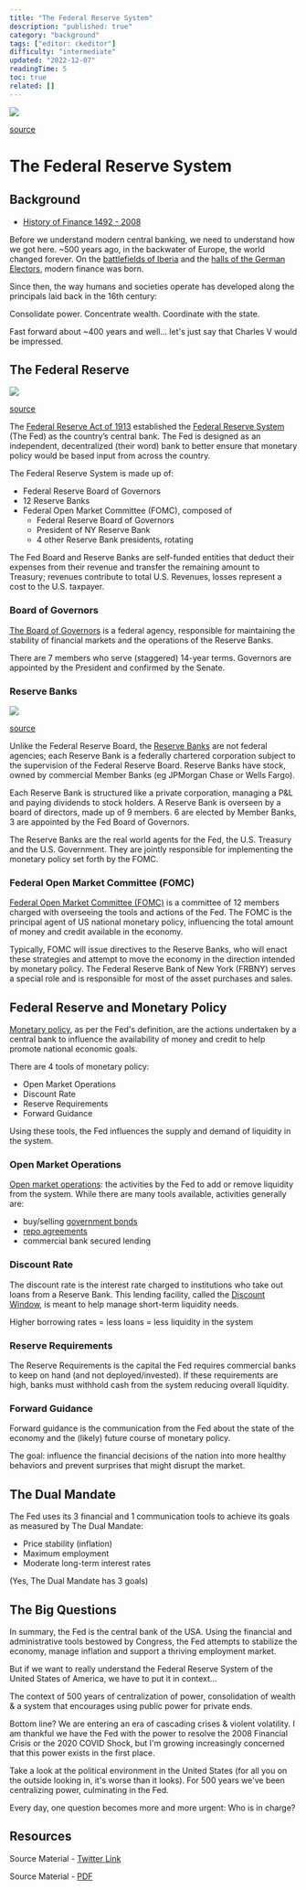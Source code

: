 ```yaml
---
title: "The Federal Reserve System"
description: "published: true"
category: "background"
tags: ["editor: ckeditor"]
difficulty: "intermediate"
updated: "2022-12-07"
readingTime: 5
toc: true
related: []
---
```


![](/images/federal-reserve-banner.webp)

[source](https://fortune.com/2016/06/01/fed-records-show-dozens-of-cybersecurity-breaches/)

# The Federal Reserve System

## Background

*   [History of Finance 1492 - 2008](/background/history-finance)

Before we understand modern central banking, we need to understand how we got here. ~500 years ago, in the backwater of Europe, the world changed forever. On the [battlefields of Iberia](https://en.wikipedia.org/wiki/Reconquista) and the [halls of the German Electors](https://en.wikipedia.org/wiki/1519_imperial_election), modern finance was born.

Since then, the way humans and societies operate has developed along the principals laid back in the 16th century: 

Consolidate power. Concentrate wealth. Coordinate with the state. 

Fast forward about ~400 years and well... let's just say that Charles V would be impressed.

## The Federal Reserve

![](/images/federal-reserve-fed-system.jpg)

[source](https://www.federalreserve.gov/aboutthefed/structure-federal-reserve-system.htm)

The [Federal Reserve Act of 1913](https://en.wikipedia.org/wiki/Federal_Reserve_Act) established the [Federal Reserve System](https://en.wikipedia.org/wiki/Federal_Reserve) (The Fed) as the country’s central bank. The Fed is designed as an independent, decentralized (their word) bank to better ensure that monetary policy would be based input from across the country.

The Federal Reserve System is made up of: 

*   Federal Reserve Board of Governors
*   12 Reserve Banks
*   Federal Open Market Committee (FOMC), composed of
    *   Federal Reserve Board of Governors
    *   President of NY Reserve Bank
    *   4 other Reserve Bank presidents, rotating

The Fed Board and Reserve Banks are self-funded entities that deduct their expenses from their revenue and transfer the remaining amount to Treasury; revenues contribute to total U.S. Revenues, losses represent a cost to the U.S. taxpayer.

### Board of Governors

[The Board of Governors](https://en.wikipedia.org/wiki/Federal_Reserve_Board_of_Governors) is a federal agency, responsible for maintaining the stability of financial markets and the operations of the Reserve Banks. 

There are 7 members who serve (staggered) 14-year terms. Governors are appointed by the President and confirmed by the Senate.

### Reserve Banks

![](/images/federal-reserve-bank-map.png)

[source](https://courses.lumenlearning.com/suny-osintrobus/chapter/the-federal-reserve-system/)

Unlike the Federal Reserve Board, the [Reserve Banks](https://en.wikipedia.org/wiki/Federal_Reserve_Bank) are not federal agencies; each Reserve Bank is a federally chartered corporation subject to the supervision of the Federal Reserve Board. Reserve Banks have stock, owned by commercial Member Banks (eg JPMorgan Chase or Wells Fargo).

Each Reserve Bank is structured like a private corporation, managing a P&L and paying dividends to stock holders. A Reserve Bank is overseen by a board of directors, made up of 9 members. 6 are elected by Member Banks, 3 are appointed by the Fed Board of Governors.

The Reserve Banks are the real world agents for the Fed, the U.S. Treasury and the U.S. Government. They are jointly responsible for implementing the monetary policy set forth by the FOMC.

### Federal Open Market Committee (FOMC)

[Federal Open Market Committee (FOMC)](https://en.wikipedia.org/wiki/Federal_Open_Market_Committee) is a committee of 12 members charged with overseeing the tools and actions of the Fed. The FOMC is the principal agent of US national monetary policy, influencing the total amount of money and credit available in the economy.

Typically, FOMC will issue directives to the Reserve Banks, who will enact these strategies and attempt to move the economy in the direction intended by monetary policy. The Federal Reserve Bank of New York (FRBNY) serves a special role and is responsible for most of the asset purchases and sales.

## Federal Reserve and Monetary Policy

[Monetary policy](https://en.wikipedia.org/wiki/Monetary_policy), as per the Fed's definition, are the actions undertaken by a central bank to influence the availability of money and credit to help promote national economic goals.

There are 4 tools of monetary policy: 

*   Open Market Operations
*   Discount Rate
*   Reserve Requirements
*   Forward Guidance

Using these tools, the Fed influences the supply and demand of liquidity in the system.

### Open Market Operations

[Open market operations](https://en.wikipedia.org/wiki/Open_market_operation): the activities by the Fed to add or remove liquidity from the system. While there are many tools available, activities generally are: 

*   buy/selling [government bonds](https://en.wikipedia.org/wiki/Government_bond)
*   [repo agreements](https://en.wikipedia.org/wiki/Repurchase_agreement)
*   commercial bank secured lending

### Discount Rate

The discount rate is the interest rate charged to institutions who take out loans from a Reserve Bank. This lending facility, called the [Discount Window](https://en.wikipedia.org/wiki/Discount_window), is meant to help manage short-term liquidity needs.

Higher borrowing rates = less loans = less liquidity in the system

### Reserve Requirements

The Reserve Requirements is the capital the Fed requires commercial banks to keep on hand (and not deployed/invested). If these requirements are high, banks must withhold cash from the system reducing overall liquidity.

### Forward Guidance

Forward guidance is the communication from the Fed about the state of the economy and the (likely) future course of monetary policy. 

The goal: influence the financial decisions of the nation into more healthy behaviors and prevent surprises that might disrupt the market.

## The Dual Mandate

The Fed uses its 3 financial and 1 communication tools to achieve its goals as measured by The Dual Mandate: 

*   Price stability (inflation)
*   Maximum employment
*   Moderate long-term interest rates

(Yes, The Dual Mandate has 3 goals)

## The Big Questions

In summary, the Fed is the central bank of the USA. Using the financial and administrative tools bestowed by Congress, the Fed attempts to stabilize the economy, manage inflation and support a thriving employment market.

But if we want to really understand the Federal Reserve System of the United States of America, we have to put it in context... 

The context of 500 years of centralization of power, consolidation of wealth & a system that encourages using public power for private ends.

Bottom line? We are entering an era of cascading crises & violent volatility. I am thankful we have the Fed with the power to resolve the 2008 Financial Crisis or the 2020 COVID Shock, but I'm growing increasingly concerned that this power exists in the first place.

Take a look at the political environment in the United States (for all you on the outside looking in, it's worse than it looks). For 500 years we've been centralizing power, culminating in the Fed. 

Every day, one question becomes more and more urgent: Who is in charge?

## Resources

Source Material - [Twitter Link](https://twitter.com/logarithmicrex/status/1557411703876247554)

Source Material - [PDF](/twitter-pdf-2022-08-10_fed.pdf)
